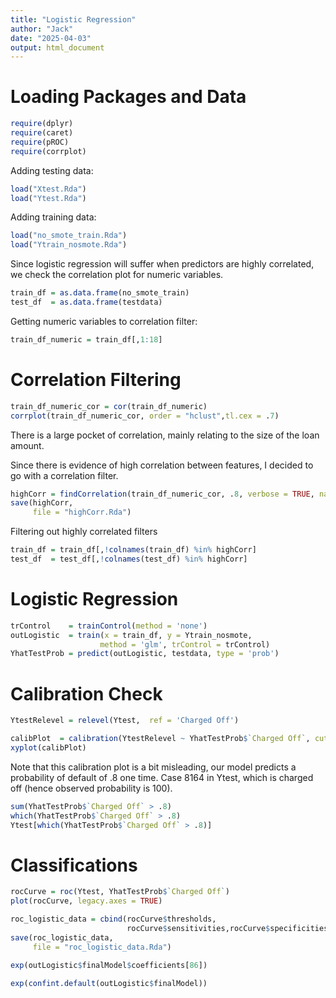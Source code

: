 ```yaml
---
title: "Logistic Regression"
author: "Jack"
date: "2025-04-03"
output: html_document
---
```


# Loading Packages and Data

```r
require(dplyr)
require(caret)
require(pROC)
require(corrplot)
```

Adding testing data:

```r
load("Xtest.Rda")
load("Ytest.Rda")
```

Adding training data:

```r
load("no_smote_train.Rda")
load("Ytrain_nosmote.Rda")
```

Since logistic regression will suffer when predictors are highly correlated, we check the correlation plot for numeric variables.

```r
train_df = as.data.frame(no_smote_train)
test_df  = as.data.frame(testdata)
```

Getting numeric variables to correlation filter:

```r
train_df_numeric = train_df[,1:18]
```

# Correlation Filtering

```r
train_df_numeric_cor = cor(train_df_numeric)
corrplot(train_df_numeric_cor, order = "hclust",tl.cex = .7)
```

There is a large pocket of correlation, mainly relating to the size of the loan amount.

Since there is evidence of high correlation between features, I decided to go with a correlation filter.

```r
highCorr = findCorrelation(train_df_numeric_cor, .8, verbose = TRUE, names = TRUE)
save(highCorr,
     file = "highCorr.Rda")
```

Filtering out highly correlated filters

```r
train_df = train_df[,!colnames(train_df) %in% highCorr]
test_df  = test_df[,!colnames(test_df) %in% highCorr]
```

# Logistic Regression

```r
trControl    = trainControl(method = 'none')
outLogistic  = train(x = train_df, y = Ytrain_nosmote,
                    method = 'glm', trControl = trControl)
YhatTestProb = predict(outLogistic, testdata, type = 'prob')
```

# Calibration Check

```r
YtestRelevel = relevel(Ytest,  ref = 'Charged Off')
```

```r
calibPlot  = calibration(YtestRelevel ~ YhatTestProb$`Charged Off`, cuts = 5)
xyplot(calibPlot)
```

Note that this calibration plot is a bit misleading, our model predicts a probability of default of .8 one time. Case 8164 in Ytest, which is charged off (hence observed probability is 100).

```r
sum(YhatTestProb$`Charged Off` > .8)
which(YhatTestProb$`Charged Off` > .8)
Ytest[which(YhatTestProb$`Charged Off` > .8)]
```

# Classifications

```r
rocCurve = roc(Ytest, YhatTestProb$`Charged Off`)
plot(rocCurve, legacy.axes = TRUE)
```

```r
roc_logistic_data = cbind(rocCurve$thresholds,
                          rocCurve$sensitivities,rocCurve$specificities)
save(roc_logistic_data,
     file = "roc_logistic_data.Rda")
```

```r
exp(outLogistic$finalModel$coefficients[86])
```

```r
exp(confint.default(outLogistic$finalModel))
```

